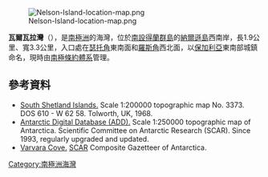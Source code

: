 [[Image:Nelson-Island-location-map.png|thumb]]

{{coord|62|20|10|S|59|08|00|W|display=title}}

'''瓦爾瓦拉灣'''（{{lang-bg|Варвара}}），是[[南極洲|南極洲]]的海灣，位於[[南設得蘭群島|南設得蘭群島]]的[[納爾遜島|納爾遜島]]西南岸，長1.9公里、寬3.3公里，入口處在[[瑟托角|瑟托角]]東南面和[[羅斯角|羅斯角]]西北面，以[[保加利亞|保加利亞]]東南部城鎮命名，現時由[[南極條約體系|南極條約體系]]管理。

==參考資料==
* [http://data.aad.gov.au/aadc/mapcat/display_map.cfm?map_id=3373 South Shetland Islands.] {{Wayback|url=http://data.aad.gov.au/aadc/mapcat/display_map.cfm?map_id=3373 |date=20120324145253 }} Scale 1:200000 topographic map No. 3373. DOS 610 - W 62 58. Tolworth, UK, 1968.
* [http://www.add.scar.org Antarctic Digital Database (ADD).] {{Wayback|url=http://www.add.scar.org/ |date=20170305000653 }} Scale 1:250000 topographic map of Antarctica. Scientific Committee on Antarctic Research (SCAR). Since 1993, regularly upgraded and updated.
* [http://data.aad.gov.au/aadc/gaz/scar/display_name.cfm?gaz_id=136893 Varvara Cove.] {{Wayback|url=http://data.aad.gov.au/aadc/gaz/scar/display_name.cfm?gaz_id=136893 |date=20120523092119 }} [[SCAR|SCAR]] Composite Gazetteer of Antarctica.

{{Antarctica-geo-stub}}
[[Category:南極洲海灣|Category:南極洲海灣]]